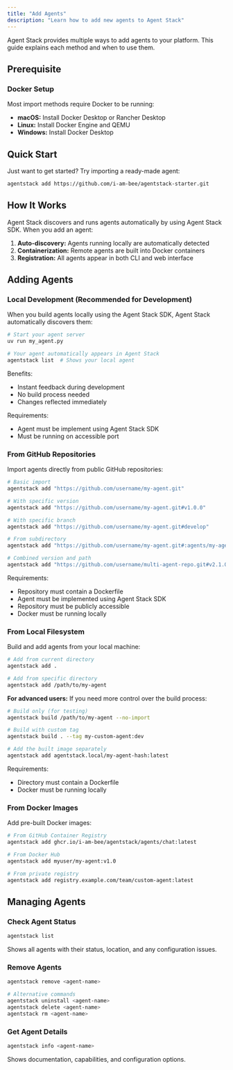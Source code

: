 ```yaml
---
title: "Add Agents"
description: "Learn how to add new agents to Agent Stack"
---
```


Agent Stack provides multiple ways to add agents to your platform. This guide explains each method and when to use them.

## Prerequisite

### Docker Setup

Most import methods require Docker to be running:
- **macOS:** Install Docker Desktop or Rancher Desktop
- **Linux:** Install Docker Engine and QEMU
- **Windows:** Install Docker Desktop

## Quick Start

Just want to get started? Try importing a ready-made agent:

```bash
agentstack add https://github.com/i-am-bee/agentstack-starter.git
```

## How It Works

Agent Stack discovers and runs agents automatically by using Agent Stack SDK. When you add an agent:
1. **Auto-discovery:** Agents running locally are automatically detected
2. **Containerization:** Remote agents are built into Docker containers
3. **Registration:** All agents appear in both CLI and web interface

## Adding Agents

### Local Development (Recommended for Development)

When you build agents locally using the Agent Stack SDK, Agent Stack automatically discovers them:

```bash
# Start your agent server
uv run my_agent.py

# Your agent automatically appears in Agent Stack
agentstack list  # Shows your local agent
```

Benefits:
- Instant feedback during development
- No build process needed
- Changes reflected immediately

Requirements:
- Agent must be implement using Agent Stack SDK
- Must be running on accessible port

### From GitHub Repositories

Import agents directly from public GitHub repositories:

```bash
# Basic import
agentstack add "https://github.com/username/my-agent.git"

# With specific version
agentstack add "https://github.com/username/my-agent.git#v1.0.0"

# With specific branch
agentstack add "https://github.com/username/my-agent.git#develop"

# From subdirectory
agentstack add "https://github.com/username/my-agent.git#:agents/my-agent"

# Combined version and path
agentstack add "https://github.com/username/multi-agent-repo.git#v2.1.0:agents/specialized-agent"
```

Requirements:
- Repository must contain a Dockerfile
- Agent must be implemented using Agent Stack SDK
- Repository must be publicly accessible
- Docker must be running locally

### From Local Filesystem

Build and add agents from your local machine:

```bash
# Add from current directory
agentstack add .

# Add from specific directory
agentstack add /path/to/my-agent
```

**For advanced users:** If you need more control over the build process:

```bash
# Build only (for testing)
agentstack build /path/to/my-agent --no-import

# Build with custom tag
agentstack build . --tag my-custom-agent:dev

# Add the built image separately
agentstack add agentstack.local/my-agent-hash:latest
```

Requirements:
- Directory must contain a Dockerfile
- Docker must be running locally

### From Docker Images

Add pre-built Docker images:

```bash
# From GitHub Container Registry
agentstack add ghcr.io/i-am-bee/agentstack/agents/chat:latest

# From Docker Hub
agentstack add myuser/my-agent:v1.0

# From private registry
agentstack add registry.example.com/team/custom-agent:latest
```

## Managing Agents

### Check Agent Status

```bash
agentstack list
```

Shows all agents with their status, location, and any configuration issues.

### Remove Agents

```bash
agentstack remove <agent-name>

# Alternative commands
agentstack uninstall <agent-name>
agentstack delete <agent-name>
agentstack rm <agent-name>
```

### Get Agent Details

```bash
agentstack info <agent-name>
```

Shows documentation, capabilities, and configuration options.
